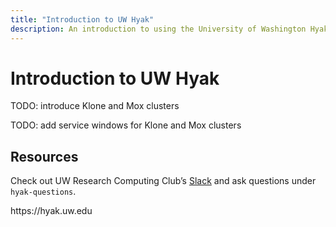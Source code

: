 ```yaml
---
title: "Introduction to UW Hyak"
description: An introduction to using the University of Washington Hyak Cluster
---
```


# Introduction to UW Hyak

TODO: introduce Klone and Mox clusters

TODO: add service windows for Klone and Mox clusters

## Resources

Check out UW Research Computing Club's [Slack](https://uw-rcc.slack.com) and ask questions under `hyak-questions`.

https://hyak.uw.edu
